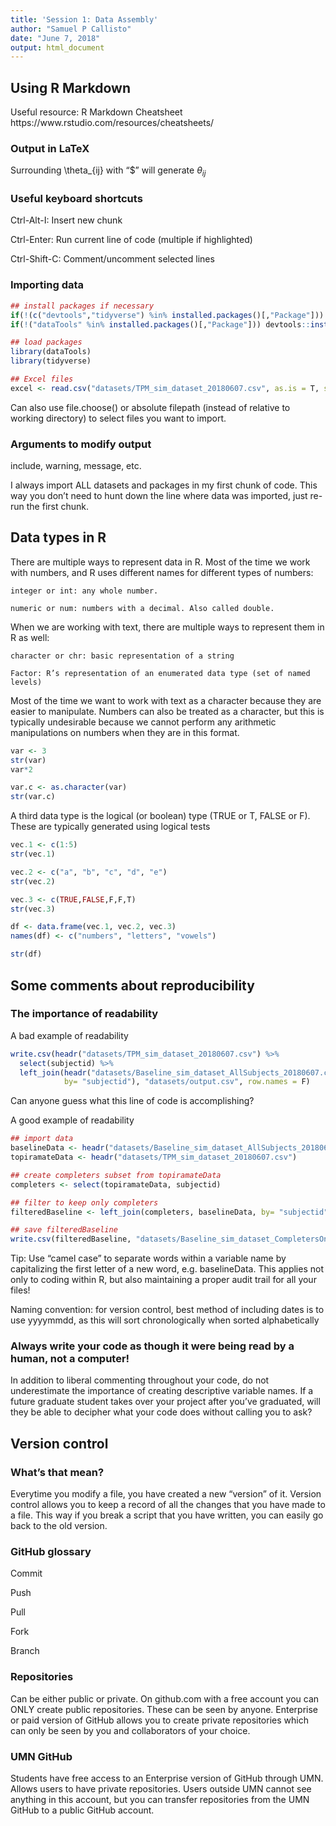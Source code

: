 ```yaml
---
title: 'Session 1: Data Assembly'
author: "Samuel P Callisto"
date: "June 7, 2018"
output: html_document
---
```


## Using R Markdown
Useful resource: R Markdown Cheatsheet
https://www.rstudio.com/resources/cheatsheets/

### Output in LaTeX
Surrounding \\theta_{ij} with "\$" will generate $\theta_{ij}$

### Useful keyboard shortcuts
Ctrl-Alt-I: Insert new chunk

Ctrl-Enter: Run current line of code (multiple if highlighted)

Ctrl-Shift-C: Comment/uncomment selected lines

### Importing data
```r
## install packages if necessary
if(!(c("devtools","tidyverse") %in% installed.packages()[,"Package"])) install.packages(c("devtools", "tidyverse"))
if(!("dataTools" %in% installed.packages()[,"Package"])) devtools::install_github("callistosp/dataTools")
```
```r
## load packages
library(dataTools)
library(tidyverse)

## Excel files
excel <- read.csv("datasets/TPM_sim_dataset_20180607.csv", as.is = T, stringsAsFactors = T, header = T)
```
Can also use file.choose() or absolute filepath (instead of relative to working directory) to select files you want to import.

### Arguments to modify output
  include, warning, message, etc.

I always import ALL datasets and packages in my first chunk of code. This way you don't need to hunt down the line where data was imported, just re-run the first chunk.

\newpage

## Data types in R
There are multiple ways to represent data in R. Most of the time we work with numbers, and R uses different names for different types of numbers:

	integer or int: any whole number.
	
	numeric or num: numbers with a decimal. Also called double.

When we are working with text, there are multiple ways to represent them in R as well:

	character or chr: basic representation of a string
	
	Factor: R’s representation of an enumerated data type (set of named levels)

Most of the time we want to work with text as a character because they are easier to manipulate. Numbers can also be treated as a character, but this is typically undesirable because we cannot perform any arithmetic manipulations on numbers when they are in this format.
```r
var <- 3
str(var)
var*2

var.c <- as.character(var)
str(var.c)
```


A third data type is the logical (or boolean) type (TRUE or T, FALSE or F). These are typically generated using logical tests
```r
vec.1 <- c(1:5)
str(vec.1)

vec.2 <- c("a", "b", "c", "d", "e")
str(vec.2)

vec.3 <- c(TRUE,FALSE,F,F,T)
str(vec.3)

df <- data.frame(vec.1, vec.2, vec.3)
names(df) <- c("numbers", "letters", "vowels")

str(df)
```


\newpage

## Some comments about reproducibility
### The importance of readability
A bad example of readability
```r
write.csv(headr("datasets/TPM_sim_dataset_20180607.csv") %>%
  select(subjectid) %>% 
  left_join(headr("datasets/Baseline_sim_dataset_AllSubjects_20180607.csv"),
            by= "subjectid"), "datasets/output.csv", row.names = F)
```
Can anyone guess what this line of code is accomplishing?

A good example of readability
```r
## import data
baselineData <- headr("datasets/Baseline_sim_dataset_AllSubjects_20180607.csv")
topiramateData <- headr("datasets/TPM_sim_dataset_20180607.csv")

## create completers subset from topiramateData
completers <- select(topiramateData, subjectid)

## filter to keep only completers
filteredBaseline <- left_join(completers, baselineData, by= "subjectid")

## save filteredBaseline
write.csv(filteredBaseline, "datasets/Baseline_sim_dataset_CompletersOnly_20180607.csv", row.names = F)
```
Tip: Use "camel case" to separate words within a variable name by capitalizing the first letter of a new word, e.g. baselineData. This applies not only to coding within R, but also maintaining a proper audit trail for all your files!

Naming convention: for version control, best method of including dates is to use yyyymmdd, as this will sort chronologically when sorted alphabetically


### Always write your code as though it were being read by a human, not a computer!
In addition to liberal commenting throughout your code, do not underestimate the importance of creating descriptive variable names. If a future graduate student takes over your project after you've graduated, will they be able to decipher what your code does without calling you to ask?

\newpage

## Version control
### What's that mean?
Everytime you modify a file, you have created a new "version" of it. Version control allows you to keep a record of all the changes that you have made to a file. This way if you break a script that you have written, you can easily go back to the old version.

### GitHub glossary

Commit

Push

Pull 

Fork

Branch


### Repositories
Can be either public or private. On github.com with a free account you can ONLY create public repositories. These can be seen by anyone. Enterprise or paid version of GitHub allows you to create private repositories which can only be seen by you and collaborators of your choice.

### UMN GitHub
Students have free access to an Enterprise version of GitHub through UMN. Allows users to have private repositories. Users outside UMN cannot see anything in this account, but you can transfer repositories from the UMN GitHub to a public GitHub account.

